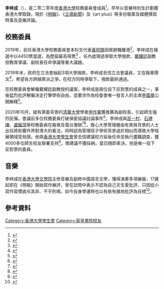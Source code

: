 {{Infobox officeholder|alma_mater=[[英皇書院|英皇書院]]<br>[[香港大學|香港大學]]|office=[[香港大學校務委員會|香港大學校務委員會]]本科生代表|office1=[[香港大學學生會|香港大學學生會]]大學事務秘書|predecessor=黃程鋒|successor=葉芷琳|term_end=2020年|term_end1=2019年|term_start=2019年|term_start1=2018年}}

'''李梓成'''（{{Lang-en|LEI Tsz Shing}}），是二零二零年度[[香港大學|香港大學]]校務委員會成員<ref>{{Cite web|title=港大校委高票當選 促防警擅闖|url=https://hk.appledaily.com/local/20191117/MN5TQZPEW4V4NWLVPXKBVAAKCQ/https://hk.appledaily.com/local/20191117/MN5TQZPEW4V4NWLVPXKBVAAKCQ/|date=2019-11-17|work=香港蘋果日報|language=zh-TW}}{{Dead link}}</ref>，早年以音樂特別生計劃獲香港大學取錄，現於《[[明報|明報]]》、《[[立場新聞|立場新聞]]》及《art plus》等多份報章及媒體撰寫時事及音樂評論。

== 校務委員 ==
2019年，前任香港大學校務委員會本科生代表[[黃程鋒|黃程鋒]]因故辭職離港<ref>{{Cite web|title=【逃犯條例】港大學生會署理會長黃程鋒遇襲後離港 辭學生會職務 (22:40) - 20190912 - 港聞|url=https://news.mingpao.com/ins/%e6%b8%af%e8%81%9e/article/20190912/s00001/1568298954686/%e3%80%90%e9%80%83%e7%8a%af%e6%a2%9d%e4%be%8b%e3%80%91%e6%b8%af%e5%a4%a7%e5%ad%b8%e7%94%9f%e6%9c%83%e7%bd%b2%e7%90%86%e6%9c%83%e9%95%b7%e9%bb%83%e7%a8%8b%e9%8b%92%e9%81%87%e8%a5%b2%e5%be%8c%e9%9b%a2%e6%b8%af-%e8%be%ad%e5%ad%b8%e7%94%9f%e6%9c%83%e8%81%b7%e5%8b%99|accessdate=2019-09-20|work=明報新聞網 - 即時新聞 instant news|language=zh-hant|archive-date=2019-09-14|archive-url=https://web.archive.org/web/20190914070006/https://news.mingpao.com/ins/%e6%b8%af%e8%81%9e/article/20190912/s00001/1568298954686/%e3%80%90%e9%80%83%e7%8a%af%e6%a2%9d%e4%be%8b%e3%80%91%e6%b8%af%e5%a4%a7%e5%ad%b8%e7%94%9f%e6%9c%83%e7%bd%b2%e7%90%86%e6%9c%83%e9%95%b7%e9%bb%83%e7%a8%8b%e9%8b%92%e9%81%87%e8%a5%b2%e5%be%8c%e9%9b%a2%e6%b8%af-%e8%be%ad%e5%ad%b8%e7%94%9f%e6%9c%83%e8%81%b7%e5%8b%99|dead-url=no}}</ref>，李梓成在補選中以4450票當選，為歷屆最高得票<ref>{{Cite web|title=李梓成當選校委會本科生代表 投票人數比以往高出18倍|url=https://www.undergrad.hk/17970|date=2019-11-16|work=香港大學學生會學苑|language=zh-hant|access-date=2020-12-24|archive-date=2021-06-23|archive-url=https://web.archive.org/web/20210623175827/https://www.undergrad.hk/17970|dead-url=no}}</ref>
。任內處理過爭取大學撥款、[[戴耀廷|戴耀廷]]副教授教席爭議、副校長任命爭議等重大議題。

2019年末，政府在立法會抽起3項大學撥款，李梓成去信立法會議員，又在報章撰文<ref>{{Cite web|title=大學撥款非籌碼 覆巢之下無贏家|url=https://news.mingpao.com/ins/%E6%96%87%E6%91%98/article/20200612/s00022/1591885853808/%E5%A4%A7%E5%AD%B8%E6%92%A5%E6%AC%BE%E9%9D%9E%E7%B1%8C%E7%A2%BC-%E8%A6%86%E5%B7%A2%E4%B9%8B%E4%B8%8B%E7%84%A1%E8%B4%8F%E5%AE%B6%EF%BC%88%E6%96%87-%E6%9D%8E%E6%A2%93%E6%88%90%EF%BC%89|date=2020-06-12|work=明報|language=zh-hant|access-date=2020-12-24|archive-date=2020-07-09|archive-url=https://web.archive.org/web/20200709011106/https://news.mingpao.com/ins/%e6%96%87%e6%91%98/article/20200612/s00022/1591885853808/%e5%a4%a7%e5%ad%b8%e6%92%a5%e6%ac%be%e9%9d%9e%e7%b1%8c%e7%a2%bc-%e8%a6%86%e5%b7%a2%e4%b9%8b%e4%b8%8b%e7%84%a1%e8%b4%8f%e5%ae%b6%ef%bc%88%e6%96%87-%e6%9d%8e%e6%a2%93%e6%88%90%ef%bc%89|dead-url=no}}</ref>，希望各方跨越黨派之爭。在校方同時爭取下，撥款最終通過。

在校務委員會解僱戴耀廷副教授的議案，李梓成是兩位投下反對票的成員之一，事後猛烈批評解僱決定打擊學術自由，並要求作為校委會唯一發言人的主席[[李國章|李國章]]公開解釋<ref>{{Cite web|title=學生雖有問 誰人敢申恨——請李國章公開「炒戴」理據|url=https://news.mingpao.com/ins/%E6%96%87%E6%91%98/article/20200810/s00022/1596986443695/|date=2020-08-10|work=明報|language=zh-hant}}</ref>。

2020年10月，疑有黨委背景的[[清華大學|清華大學]]學者[[申作軍|申作軍]]獲推薦為副校長，引起師生強烈反彈。會議前多位校務委員打破保密協議討論事件<ref>{{Cite web|title=清華兩學者候選港大副校 一曾列黨委 港大消息稱非黨委 學生校友憂帶「政治任務」|url=https://news.mingpao.com/pns/%E8%A6%81%E8%81%9E/article/20201024/s00001/1603477024367/%E6%B8%85%E8%8F%AF%E5%85%A9%E5%AD%B8%E8%80%85%E5%80%99%E9%81%B8%E6%B8%AF%E5%A4%A7%E5%89%AF%E6%A0%A1-%E4%B8%80%E6%9B%BE%E5%88%97%E9%BB%A8%E5%A7%94-%E6%B8%AF%E5%A4%A7%E6%B6%88%E6%81%AF%E7%A8%B1%E9%9D%9E%E9%BB%A8%E5%A7%94-%E5%AD%B8%E7%94%9F%E6%A0%A1%E5%8F%8B%E6%86%82%E5%B8%B6%E3%80%8C%E6%94%BF%E6%B2%BB%E4%BB%BB%E5%8B%99%E3%80%8D|date=2020-10-24|work=明報|language=zh-hant|access-date=2020-12-24|archive-date=2021-01-16|archive-url=https://web.archive.org/web/20210116132550/https://news.mingpao.com/pns/%E8%A6%81%E8%81%9E/article/20201024/s00001/1603477024367/%E6%B8%85%E8%8F%AF%E5%85%A9%E5%AD%B8%E8%80%85%E5%80%99%E9%81%B8%E6%B8%AF%E5%A4%A7%E5%89%AF%E6%A0%A1-%E4%B8%80%E6%9B%BE%E5%88%97%E9%BB%A8%E5%A7%94-%E6%B8%AF%E5%A4%A7%E6%B6%88%E6%81%AF%E7%A8%B1%E9%9D%9E%E9%BB%A8%E5%A7%94-%E5%AD%B8%E7%94%9F%E6%A0%A1%E5%8F%8B%E6%86%82%E5%B8%B6%E3%80%8C%E6%94%BF%E6%B2%BB%E4%BB%BB%E5%8B%99%E3%80%8D|dead-url=no}}</ref>，李梓成與[[高一村|高一村]]、[[石禮謙|石禮謙]]、[[盧寵茂|盧寵茂]]等校務委員在報章及電台激辯<ref>{{Cite web|title=港大副校長候選人申作軍「黨委」背景惹關注　學生校委促延後表決|url=https://www.hk01.com/%E7%A4%BE%E6%9C%83%E6%96%B0%E8%81%9E/540049/%E6%B8%AF%E5%A4%A7%E5%89%AF%E6%A0%A1%E9%95%B7%E5%80%99%E9%81%B8%E4%BA%BA%E7%94%B3%E4%BD%9C%E8%BB%8D-%E9%BB%A8%E5%A7%94-%E8%83%8C%E6%99%AF%E6%83%B9%E9%97%9C%E6%B3%A8-%E5%AD%B8%E7%94%9F%E6%A0%A1%E5%A7%94%E4%BF%83%E5%BB%B6%E5%BE%8C%E8%A1%A8%E6%B1%BA|date=2020-10-24|work=香港01|language=zh-hant|access-date=2020-12-24|archive-date=2020-11-03|archive-url=https://web.archive.org/web/20201103012820/https://www.hk01.com/%E7%A4%BE%E6%9C%83%E6%96%B0%E8%81%9E/540049/%E6%B8%AF%E5%A4%A7%E5%89%AF%E6%A0%A1%E9%95%B7%E5%80%99%E9%81%B8%E4%BA%BA%E7%94%B3%E4%BD%9C%E8%BB%8D-%E9%BB%A8%E5%A7%94-%E8%83%8C%E6%99%AF%E6%83%B9%E9%97%9C%E6%B3%A8-%E5%AD%B8%E7%94%9F%E6%A0%A1%E5%A7%94%E4%BF%83%E5%BB%B6%E5%BE%8C%E8%A1%A8%E6%B1%BA|dead-url=no}}</ref><ref>{{Cite web|title=黨委背景學者任副校　將影響外界對港大的看法？|url=
http://app3.rthk.hk/special/pau/article.php?aid=4182&fbclid=IwAR3jjFxbjcW4xGS-lbvW6P3TbZ74Oa-ft6gTzxahuWbSZzaxzXIfGoQEhf8
|date=2020-10-27|work=香港電台|language=zh-hant}}</ref>，擔心大學管理層由有黨員背景的人士出任將影響外界對港大的看法，同時認為管理班子學術背景過於相似而導致大學發展領域受局限。他與[[香港大學學生會|香港大學學生會]]曾去信建議校方延後任命並執行盡職調查，獲4000多位師生校友聯署支持<ref>{{Cite web|title=【副校人選】港大學生會發起網上聯署　促公開盡職調查報告　要求申作軍作政治申報|url=https://www.thestandnews.com/politics/%E5%89%AF%E6%A0%A1%E4%BA%BA%E9%81%B8-%E6%B8%AF%E5%A4%A7%E5%AD%B8%E7%94%9F%E6%9C%83%E7%99%BC%E8%B5%B7%E7%B6%B2%E4%B8%8A%E8%81%AF%E7%BD%B2-%E4%BF%83%E5%85%AC%E9%96%8B%E7%9B%A1%E8%81%B7%E8%AA%BF%E6%9F%A5%E5%A0%B1%E5%91%8A-%E8%A6%81%E6%B1%82%E7%94%B3%E4%BD%9C%E8%BB%8D%E4%BD%9C%E6%94%BF%E6%B2%BB%E7%94%B3%E5%A0%B1/|date=2020-10-25|work=立場新聞|language=zh-hant|access-date=2020-12-24|archive-date=2020-11-24|archive-url=https://web.archive.org/web/20201124133100/https://www.thestandnews.com/politics/%E5%89%AF%E6%A0%A1%E4%BA%BA%E9%81%B8-%E6%B8%AF%E5%A4%A7%E5%AD%B8%E7%94%9F%E6%9C%83%E7%99%BC%E8%B5%B7%E7%B6%B2%E4%B8%8A%E8%81%AF%E7%BD%B2-%E4%BF%83%E5%85%AC%E9%96%8B%E7%9B%A1%E8%81%B7%E8%AA%BF%E6%9F%A5%E5%A0%B1%E5%91%8A-%E8%A6%81%E6%B1%82%E7%94%B3%E4%BD%9C%E8%BB%8D%E4%BD%9C%E6%94%BF%E6%B2%BB%E7%94%B3%E5%A0%B1/|dead-url=no}}</ref>，惟建議不獲採納，當日隨即表決，他是唯一投下反對票的委員。

== 音樂 ==
李梓成在[[香港大學文學院|香港大學文學院]]主修音樂及副修中國語言文學，懂得演奏多項樂器，17歲起即在《明報》開始寫作樂評，曾在訪問中表示不認為自己天生愛批評，只因從小寫作習慣直斥其非、不平則鳴，如今投身學運時也以有依有據地批評為目標<ref>{{Cite web|title=港大學生校委李梓成 雙耳弱聽讀音樂 因敢言獲取錄 校委會內舌戰權貴|url=http://www.mingpaocanada.com/tor/htm/News/20201101/HK-gch1_r.htm|date=2020-11-01|work=明報|language=zh-hant}}</ref>。

== 參考資料 ==

[[Category:香港大學學生會|Category:香港大學學生會]]
[[Category:英皇書院校友|Category:英皇書院校友]]